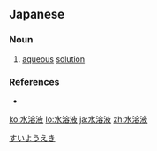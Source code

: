 ==Japanese==
{{ja-kanjitab|すい|よう|えき|yomi=on}}

===Noun===
{{ja-noun|すいようえき|head=[[水溶]][[液]]}}

# [[aqueous]] [[solution]]

===References===
* {{R:Shogakukan}}

[[Category:ja:Chemistry|すいようえき]]

[[ko:水溶液]]
[[lo:水溶液]]
[[ja:水溶液]]
[[zh:水溶液]]
